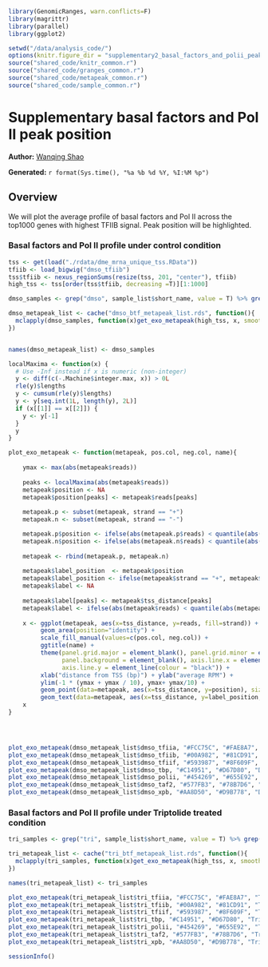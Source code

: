 ``` r
library(GenomicRanges, warn.conflicts=F)
library(magrittr)
library(parallel)
library(ggplot2)

setwd("/data/analysis_code/")
options(knitr.figure_dir = "supplementary2_basal_factors_and_polii_peak_position")
source("shared_code/knitr_common.r")
source("shared_code/granges_common.r")
source("shared_code/metapeak_common.r")
source("shared_code/sample_common.r")
```

# Supplementary basal factors and Pol II peak position

**Author:** [Wanqing Shao](mailto:was@stowers.org)

**Generated:** `r format(Sys.time(), "%a %b %d %Y, %I:%M %p")`

## Overview
We will plot the average profile of basal factors and Pol II across the top1000 genes with highest TFIIB signal. Peak position will be highlighted. 

### Basal factors and Pol II profile under control condition

```r

tss <- get(load("./rdata/dme_mrna_unique_tss.RData"))
tfiib <- load_bigwig("dmso_tfiib")
tss$tfiib <- nexus_regionSums(resize(tss, 201, "center"), tfiib)
high_tss <- tss[order(tss$tfiib, decreasing =T)][1:1000]

dmso_samples <- grep("dmso", sample_list$short_name, value = T) %>% grep("spikein", ., value=T, invert=T) %>% unique(.)

dmso_metapeak_list <- cache("dmso_btf_metapeak_list.rds", function(){
  mclapply(dmso_samples, function(x)get_exo_metapeak(high_tss, x, smooth=3),mc.cores=5)
})


names(dmso_metapeak_list) <- dmso_samples

localMaxima <- function(x) {
  # Use -Inf instead if x is numeric (non-integer)
  y <- diff(c(-.Machine$integer.max, x)) > 0L
  rle(y)$lengths
  y <- cumsum(rle(y)$lengths)
  y <- y[seq.int(1L, length(y), 2L)]
  if (x[[1]] == x[[2]]) {
    y <- y[-1]
  }
  y
}

plot_exo_metapeak <- function(metapeak, pos.col, neg.col, name){
    
    ymax <- max(abs(metapeak$reads))
    
    peaks <- localMaxima(abs(metapeak$reads))
    metapeak$position <- NA
    metapeak$position[peaks] <- metapeak$reads[peaks]
    
    metapeak.p <- subset(metapeak, strand == "+")
    metapeak.n <- subset(metapeak, strand == "-")

    metapeak.p$position <- ifelse(abs(metapeak.p$reads) < quantile(abs(metapeak.p$reads), 0.8), NA, metapeak.p$position)
    metapeak.n$position <- ifelse(abs(metapeak.n$reads) < quantile(abs(metapeak.n$reads), 0.8), NA, metapeak.n$position)
  
    metapeak <- rbind(metapeak.p, metapeak.n)
    
    metapeak$label_position  <- metapeak$position
    metapeak$label_position <- ifelse(metapeak$strand == "+", metapeak$label_position + ymax/20, metapeak$label_position - ymax / 20)
    metapeak$label <- NA
    
    metapeak$label[peaks] <- metapeak$tss_distance[peaks]
    metapeak$label <- ifelse(abs(metapeak$reads) < quantile(abs(metapeak$reads), 0.1), NA, metapeak$label)
    
    x <- ggplot(metapeak, aes(x=tss_distance, y=reads, fill=strand)) + 
         geom_area(position="identity") + 
         scale_fill_manual(values=c(pos.col, neg.col)) +
         ggtitle(name) + 
         theme(panel.grid.major = element_blank(), panel.grid.minor = element_blank(), 
               panel.background = element_blank(), axis.line.x = element_line(colour = "black"), 
               axis.line.y = element_line(colour = "black")) + 
         xlab("distance from TSS (bp)") + ylab("average RPM") + 
         ylim(-1 * (ymax + ymax / 10), ymax+ ymax/10) + 
         geom_point(data=metapeak, aes(x=tss_distance, y=position), size=0.5)+
         geom_text(data=metapeak, aes(x=tss_distance, y=label_position, label=label))
    x
}




plot_exo_metapeak(dmso_metapeak_list$dmso_tfiia, "#FCC75C", "#FAE8A7", "DMSO TFIIA")
plot_exo_metapeak(dmso_metapeak_list$dmso_tfiib, "#00A982", "#81CD91", "DMSO TFIIB")
plot_exo_metapeak(dmso_metapeak_list$dmso_tfiif, "#593987", "#8F609F", "DMSO TFIIF")
plot_exo_metapeak(dmso_metapeak_list$dmso_tbp, "#C14951", "#D67D80", "DMSO TBP")
plot_exo_metapeak(dmso_metapeak_list$dmso_polii, "#454269", "#655E92", "DMSO Pol II")
plot_exo_metapeak(dmso_metapeak_list$dmso_taf2, "#577FB3", "#78B7D6", "DMSO TAF2")
plot_exo_metapeak(dmso_metapeak_list$dmso_xpb, "#AA8D50", "#D9B778", "DMSO XPB")
```

### Basal factors and Pol II profile under Triptolide treated condition

```r


tri_samples <- grep("tri", sample_list$short_name, value = T) %>% grep("spikein", ., value=T, invert=T) %>% unique(.)

tri_metapeak_list <- cache("tri_btf_metapeak_list.rds", function(){
  mclapply(tri_samples, function(x)get_exo_metapeak(high_tss, x, smooth=3),mc.cores=5)
})

names(tri_metapeak_list) <- tri_samples

plot_exo_metapeak(tri_metapeak_list$tri_tfiia, "#FCC75C", "#FAE8A7", "Triptolide TFIIA")
plot_exo_metapeak(tri_metapeak_list$tri_tfiib, "#00A982", "#81CD91", "Triptolide TFIIB")
plot_exo_metapeak(tri_metapeak_list$tri_tfiif, "#593987", "#8F609F", "Triptolide TFIIF")
plot_exo_metapeak(tri_metapeak_list$tri_tbp, "#C14951", "#D67D80", "Triptolide TBP")
plot_exo_metapeak(tri_metapeak_list$tri_polii, "#454269", "#655E92", "Triptolide Pol II")
plot_exo_metapeak(tri_metapeak_list$tri_taf2, "#577FB3", "#78B7D6", "Triptolide TAF2")
plot_exo_metapeak(tri_metapeak_list$tri_xpb, "#AA8D50", "#D9B778", "Triptolide XPB")
```

```r
sessionInfo()
```
